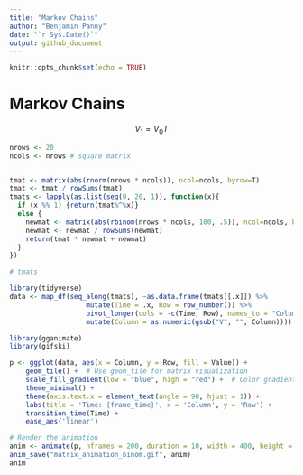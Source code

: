 ```yaml
---
title: "Markov Chains"
author: "Benjamin Panny"
date: "`r Sys.Date()`"
output: github_document
---
```


```r
knitr::opts_chunk$set(echo = TRUE)
```

# Markov Chains

$$
V_1 = V_0 T
$$

```r
nrows <- 20
ncols <- nrows # square matrix


tmat <- matrix(abs(rnorm(nrows * ncols)), ncol=ncols, byrow=T)
tmat <- tmat / rowSums(tmat)
tmats <- lapply(as.list(seq(0, 20, 1)), function(x){
  if (x %% 1) {return(tmat%^%x)}
  else {
    newmat <- matrix(abs(rbinom(nrows * ncols, 100, .5)), ncol=ncols, byrow=T)
    newmat <- newmat / rowSums(newmat)
    return(tmat * newmat + newmat)
  }
})

# tmats
```

```r
library(tidyverse)
data <- map_df(seq_along(tmats), ~as.data.frame(tmats[[.x]]) %>%
                   mutate(Time = .x, Row = row_number()) %>%
                   pivot_longer(cols = -c(Time, Row), names_to = "Column", values_to = "Value") %>%
                   mutate(Column = as.numeric(gsub("V", "", Column))))  # Convert Column names to numeric
```


```r
library(gganimate)
library(gifski)

p <- ggplot(data, aes(x = Column, y = Row, fill = Value)) + 
    geom_tile() +  # Use geom_tile for matrix visualization
    scale_fill_gradient(low = "blue", high = "red") +  # Color gradient
    theme_minimal() + 
    theme(axis.text.x = element_text(angle = 90, hjust = 1)) +
    labs(title = 'Time: {frame_time}', x = 'Column', y = 'Row') +
    transition_time(Time) + 
    ease_aes('linear')

# Render the animation
anim <- animate(p, nframes = 200, duration = 10, width = 400, height = 300, renderer = gifski_renderer())
anim_save("matrix_animation_binom.gif", anim)
anim
```

